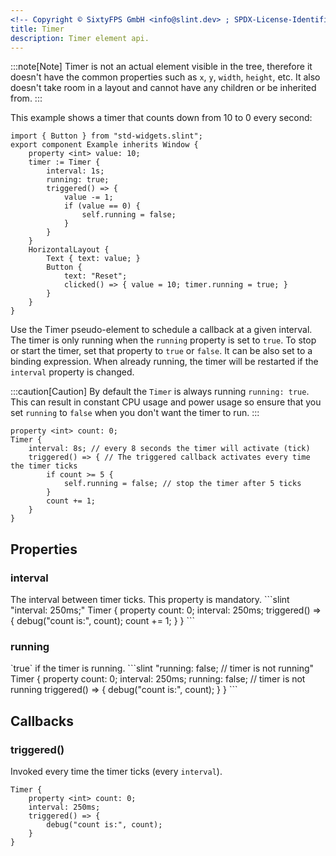 ```yaml
---
<!-- Copyright © SixtyFPS GmbH <info@slint.dev> ; SPDX-License-Identifier: MIT -->
title: Timer
description: Timer element api.
---
```


:::note[Note]
Timer is not an actual element visible in the tree, therefore it doesn't have the common properties such as `x`, `y`, `width`, `height`, etc. It also doesn't take room in a layout and cannot have any children or be inherited from.
:::

This example shows a timer that counts down from 10 to 0 every second:

```slint playground
import { Button } from "std-widgets.slint";
export component Example inherits Window {
    property <int> value: 10;
    timer := Timer {
        interval: 1s;
        running: true;
        triggered() => {
            value -= 1;
            if (value == 0) {
                self.running = false;
            }
        }
    }
    HorizontalLayout {
        Text { text: value; }
        Button {
            text: "Reset";
            clicked() => { value = 10; timer.running = true; }
        }
    }
}
```



Use the Timer pseudo-element to schedule a callback at a given interval.
The timer is only running when the `running` property is set to `true`. To stop or start the timer, set that property to `true` or `false`.
It can be also set to a binding expression.
When already running, the timer will be restarted if the `interval` property is changed.

:::caution[Caution]
By default the `Timer` is always running `running: true`. This can result in constant CPU usage and
power usage so ensure that you set `running` to `false` when you don't want the timer to run.
:::

```slint
property <int> count: 0;
Timer {
    interval: 8s; // every 8 seconds the timer will activate (tick)
    triggered() => { // The triggered callback activates every time the timer ticks
        if count >= 5 {
            self.running = false; // stop the timer after 5 ticks
        }
        count += 1;
    }
}
```

## Properties

### interval
<SlintProperty propName="interval" typeName="duration">
The interval between timer ticks. This property is mandatory.
```slint "interval: 250ms;"
Timer {
    property <int> count: 0;
    interval: 250ms;
    triggered() => {
        debug("count is:", count);
        count += 1;
    }
}
```
</SlintProperty>

### running
<SlintProperty propName="running" typeName="bool" defaultValue="true">
`true` if the timer is running.
```slint "running: false; // timer is not running"
Timer {
    property <int> count: 0;
    interval: 250ms;
    running: false; // timer is not running
    triggered() => {
        debug("count is:", count);
    }
}
```
</SlintProperty>

## Callbacks

### triggered()
Invoked every time the timer ticks (every `interval`).
```slint {4-6}
Timer {
    property <int> count: 0;
    interval: 250ms;
    triggered() => {
        debug("count is:", count);
    }
}
```
